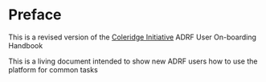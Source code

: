 # Preface {.unnumbered}

This is a revised version of the [Coleridge Initiative](https://coleridgeinitiative.org/) ADRF User On-boarding Handbook

This is a living document intended to show new ADRF users how to use the platform for common tasks
